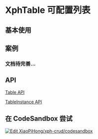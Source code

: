 
# XphTable 可配置列表

## 基本使用

<ExpandDemoWrapper rawStr={tableRaw}>
  <TableDemos.Base />
</ExpandDemoWrapper>

## 案例

<TableApi />

<TableFullHeight />

<TableAutoRequest />

<TableAutoPagination />

<TableFormatDataSource />

<TableVirtual />

<TablePagination />

<TableToolbar />

<Ref />

### 文档待完善...

## API

[Table API](/docs/api/type-aliases/TXphTableProps)

[TableInstance API](/docs/api/type-aliases/TXphTableActionType)

## 在 CodeSandbox 尝试

[![Edit XiaoPiHong/xph-crud/codesandbox](https://codesandbox.io/static/img/play-codesandbox.svg)](https://codesandbox.io/p/github/XiaoPiHong/xph-crud/codesandbox?embed=1&file=%2Fexamples%2Froutes%2Findex.tsx)
